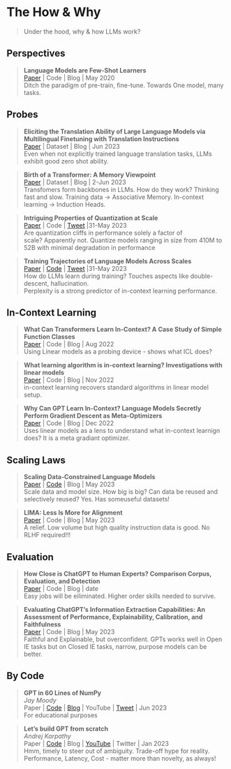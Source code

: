 # The How & Why
> Under the hood, why & how LLMs work?

## Perspectives
> **Language Models are Few-Shot Learners **\
[Paper](https://arxiv.org/abs/2005.14165) | Code | Blog | May 2020 \
Ditch the paradigm of pre-train, fine-tune. Towards One model, many tasks.

## Probes

>**Eliciting the Translation Ability of Large Language Models via Multilingual Finetuning with Translation Instructions ** \
[Paper](https://arxiv.org/abs/2305.15083) | Dataset | Blog | Jun 2023 \
Even when not explicitly trained language translation tasks, LLMs exhibit good zero shot ability.


>**Birth of a Transformer: A Memory Viewpoint ** \
[Paper](https://arxiv.org/abs/2306.00802) | Dataset | Blog | 2-Jun 2023 \
Transfomers form backbones in LLMs. How do they work? Thinking fast and slow.
Training data -> Associative Memory. In-context learning ->  Induction Heads.

>**Intriguing Properties of Quantization at Scale ** \
[Paper](https://arxiv.org/abs/2305.19268) | Code | [Tweet](https://twitter.com/sarahookr/status/1663925847890497539?s=20) |31-May 2023 \
Are quantization cliffs in performance solely a factor of scale?\ Apparently not. Quantize models ranging in size from 410M to 52B with minimal degradation in performance

>**Training Trajectories of Language Models Across Scales ** \
[Paper](https://arxiv.org/abs/2212.09803) | [Code](https://github.com/xiamengzhou/training_trajectory_analysis) | [Tweet](https://twitter.com/xiamengzhou/status/1663742017568899073?s=20) |31-May 2023 \
How do LLMs learn during training? Touches aspects like double-descent, hallucination.\
Perplexity is a strong predictor of in-context learning performance.

## In-Context Learning

> **What Can Transformers Learn In-Context? A Case Study of Simple Function Classes **\
[Paper](https://arxiv.org/abs/2208.01066) | Code | Blog | Aug 2022 \
Using Linear models as a probing device - shows what ICL does?

> **What learning algorithm is in-context learning? Investigations with linear models **\
[Paper](https://arxiv.org/abs/2211.15661) | Code | Blog | Nov 2022 \
in-context learning recovers standard algorithms in linear model setup. 

> **Why Can GPT Learn In-Context? Language Models Secretly Perform Gradient Descent as Meta-Optimizers **\
[Paper](https://arxiv.org/abs/2212.10559v2) | Code | Blog | Dec 2022 \
Uses linear models as a lens to understand what in-context learnign does? It is a meta gradiant optimizer.

## Scaling Laws

> **Scaling Data-Constrained Language Models **\
[Paper](https://arxiv.org/abs/2305.16264) | [Code](https://github.com/huggingface/datablations) | Blog | May 2023 \
Scale data and model size. How big is big? Can data be reused and selectively reused? Yes. Has someuseful datasets! 

> **LIMA: Less Is More for Alignment **\
[Paper](https://arxiv.org/abs/2305.11206) | Code | Blog | May 2023 \
A relief. Low volume but high quality instruction data is good. No RLHF required!!!

## Evaluation
> **How Close is ChatGPT to Human Experts? Comparison Corpus, Evaluation, and Detection **\
[Paper](https://arxiv.org/abs/2301.07597) | Code | Blog | date \
Easy jobs will be eiliminated. Higher order skills needed to survive. 

> **Evaluating ChatGPT's Information Extraction Capabilities: An Assessment of Performance, Explainability, Calibration, and Faithfulness **\
[Paper](https://arxiv.org/abs/2304.11633) | Code | Blog | May 2023 \
Faithful and Explainable, but overconfident. GPTs works well in Open IE tasks but on Closed IE tasks, narrow, purpose models can be better.

## By Code
> **GPT in 60 Lines of NumPy ** \
_Jay Moody_\
Paper | [Code](https://github.com/jaymody/picoGPT) | [Blog](https://jaykmody.com/blog/gpt-from-scratch/) |  YouTube | [Tweet](https://twitter.com/AssemblyAI/status/1665716556171444226?s=20) | Jun 2023 \
For educational purposes


> **Let's build GPT from scratch ** \
_Andrej Karpathy_\
Paper | [Code](https://github.com/karpathy/nanoGPT) | Blog |  [YouTube](https://www.youtube.com/watch?v=kCc8FmEb1nY) | Twitter | Jan 2023 \
Hmm, timely to steer out of ambiguity. Trade-off hype for reality. Performance, Latency, Cost - matter more than novelty, as always!
